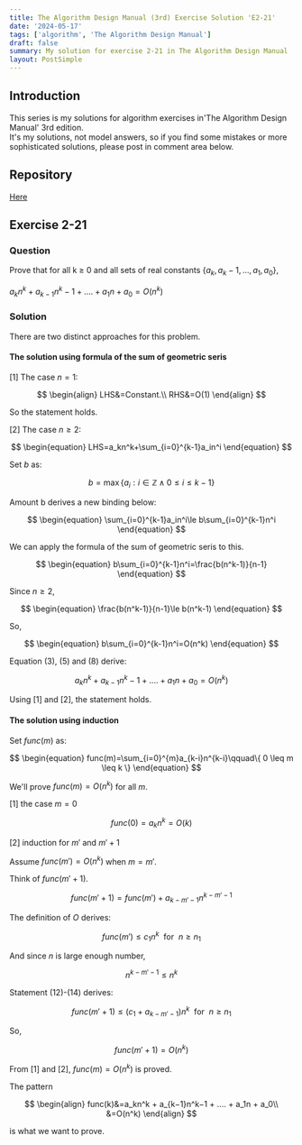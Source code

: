```yaml
---
title: The Algorithm Design Manual (3rd) Exercise Solution 'E2-21'
date: '2024-05-17'
tags: ['algorithm', 'The Algorithm Design Manual']
draft: false
summary: My solution for exercise 2-21 in The Algorithm Design Manual
layout: PostSimple
---
```


<TOCInline toc={props.toc} toHeading={4} asDisclosure={true} />

## Introduction

This series is my solutions for algorithm exercises in'The Algorithm Design Manual' 3rd edition.  
It's my solutions, not model answers, so if you find some mistakes or more sophisticated solutions, please post in comment area below.

## Repository

[Here](https://github.com/dede-20191130/tadm-solutions)

## Exercise 2-21

### Question

Prove that for all k ≥ 0 and all sets of real constants $\{a_k, a_k−1,...,a_1, a_0\}$,

$a_kn^k + a_{k−1}n^k−1 + .... + a_1n + a_0 = O(n^k)$

### Solution

There are two distinct approaches for this problem.

#### The solution using formula of the sum of geometric seris

\[1\] The case $n=1$:

$$
\begin{align}
LHS&=Constant.\\
RHS&=O(1)
\end{align}
$$

So the statement holds.

\[2\] The case $n\ge2$:

$$
\begin{equation}
LHS=a_kn^k+\sum_{i=0}^{k-1}a_in^i
\end{equation}
$$

Set $b$ as:

$$
\begin{equation}
b=\max \{ a_i : i \in \mathbb{Z} \land 0 \leq i \leq k-1 \}
\end{equation}
$$

Amount b derives a new binding below:

$$
\begin{equation}
\sum_{i=0}^{k-1}a_in^i\le b\sum_{i=0}^{k-1}n^i
\end{equation}
$$

We can apply the formula of the sum of geometric seris to this.

$$
\begin{equation}
b\sum_{i=0}^{k-1}n^i=\frac{b(n^k-1)}{n-1}
\end{equation}
$$

Since $n\ge2$,

$$
\begin{equation}
\frac{b(n^k-1)}{n-1}\le b(n^k-1)
\end{equation}
$$

So,

$$
\begin{equation}
b\sum_{i=0}^{k-1}n^i=O(n^k)
\end{equation}
$$

Equation (3), (5) and (8) derive:

$$
\begin{equation}
a_kn^k + a_{k−1}n^k−1 + .... + a_1n + a_0 = O(n^k)
\end{equation}
$$

Using \[1\] and \[2\], the statement holds.

#### The solution using induction

Set $func(m)$ as:

$$
\begin{equation}
func(m)=\sum_{i=0}^{m}a_{k-i}n^{k-i}\qquad\{ 0 \leq m \leq k \}
\end{equation}
$$

We'll prove $func(m)=O(n^k)$ for all $m$.

\[1\] the case $m=0$

$$
\begin{equation}
func(0)=a_kn^k=O(k)
\end{equation}
$$

\[2\] induction for $m'$ and $m'+1$

Assume $func(m')=O(n^k)$ when $m=m'$.

Think of $func(m'+1)$.

$$
\begin{equation}
func(m'+1)=func(m')+a_{k-m'-1}n^{k-m'-1}
\end{equation}
$$

The definition of $O$ derives:

$$
\begin{equation}
func(m')\le c_1n^k \:\: \text{for}\:\: n\ge n_1
\end{equation}
$$

And since $n$ is large enough number,

$$
\begin{equation}
n^{k-m'-1}\le n^k
\end{equation}
$$

Statement (12)-(14) derives:

$$
\begin{equation}
func(m'+1)\le (c_1+a_{k-m'-1})n^k \:\: \text{for}\:\: n\ge n_1
\end{equation}
$$

So,

$$
\begin{equation}
func(m'+1)=O(n^k)
\end{equation}
$$

From \[1\] and \[2\], $func(m)=O(n^k)$ is proved.

The pattern

$$
\begin{align}
func(k)&=a_kn^k + a_{k−1}n^k−1 + .... + a_1n + a_0\\
&=O(n^k)
\end{align}
$$

is what we want to prove.
